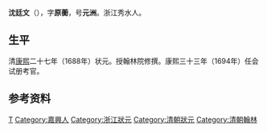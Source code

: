 '''沈廷文'''（{{bd|？||？|}}），字'''原蘅'''，号'''元洲'''。浙江秀水人。

== 生平 ==
清[[康熙|康熙]]二十七年（1688年）状元。授翰林院修撰。康熙三十三年（1694年）任会试册考官。

== 参考资料 ==
{{reflist}}

{{康熙二十七年戊辰科殿試金榜}}

{{Authority control}}

{{DEFAULTSORT:Shen沈}}
[[Category:沈姓|T]]
[[Category:嘉興人|Category:嘉興人]]
[[Category:浙江狀元|Category:浙江狀元]]
[[Category:清朝狀元|Category:清朝狀元]]
[[Category:清朝翰林|Category:清朝翰林]]